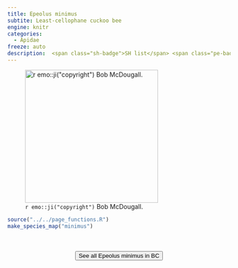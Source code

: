 ```yaml
---
title: Epeolus minimus
subtite: Least-cellophane cuckoo bee
engine: knitr
categories:
  - Apidae
freeze: auto
description:  <span class="sh-badge">SH list</span> <span class="pe-badge">PM Evidence</span>
---
```

![`r emo::ji("copyright")` Bob McDougall.](https://inaturalist-open-data.s3.amazonaws.com/photos/140780732/large.jpeg){height=300}





```r
source("../../page_functions.R")
make_species_map("minimus")
```
<br><br>
<center>


<a href="https://inaturalist.ca/observations?place_id=7085&subview=map&taxon_id=345437"><button type="button" class="btn btn-secondary">See all Epeolus minimus in BC <i class="fa-solid fa-arrow-up-right-from-square"></i> </button></a>
</center>
